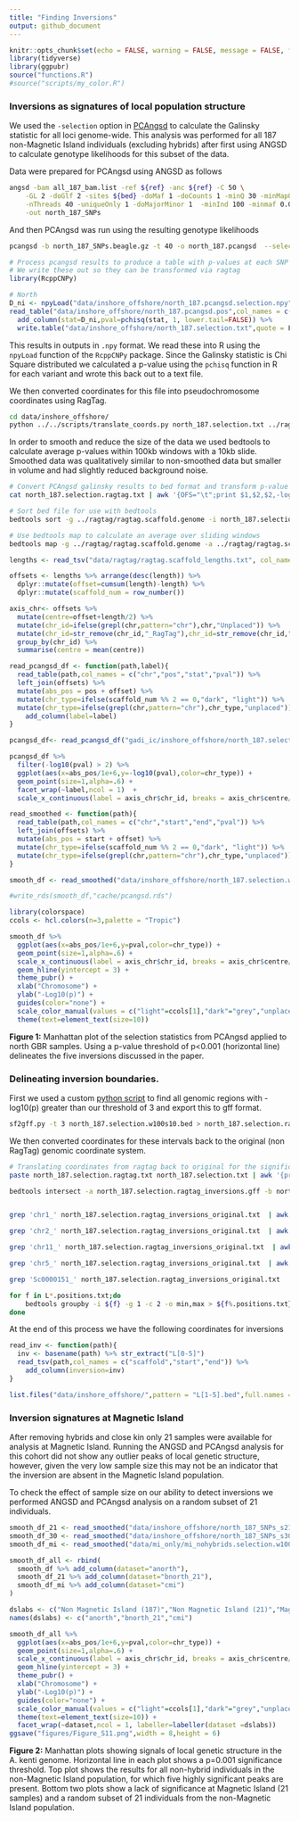```yaml
---
title: "Finding Inversions"
output: github_document
---
```


```r
knitr::opts_chunk$set(echo = FALSE, warning = FALSE, message = FALSE, fig.retina = 2)
library(tidyverse)
library(ggpubr)
source("functions.R")
#source("scripts/my_color.R")
```


### Inversions as signatures of local population structure

We used the `-selection` option in [PCAngsd](https://github.com/Rosemeis/pcangsd) to calculate the Galinsky statistic for all loci genome-wide.  This analysis was performed for all 187 non-Magnetic Island individuals (excluding hybrids) after first using ANGSD to calculate genotype likelihoods for this subset of the data. 

Data were prepared for PCAngsd using ANGSD as follows

```bash
angsd -bam all_187_bam.list -ref ${ref} -anc ${ref} -C 50 \
	-GL 2 -doGlf 2 -sites ${bed} -doMaf 1 -doCounts 1 -minQ 30 -minMapQ 30 -skipTriallelic 1 \
	-nThreads 40 -uniqueOnly 1 -doMajorMinor 1  -minInd 100 -minmaf 0.05 -SNP_pval 1e-6 \
	-out north_187_SNPs
```

And then PCAngsd was run using the resulting genotype likelihoods

```bash
pcangsd -b north_187_SNPs.beagle.gz -t 40 -o north_187.pcangsd  --selection --minMaf 0.05 --sites_save
```



```r
# Process pcangsd results to produce a table with p-values at each SNP position
# We write these out so they can be transformed via ragtag
library(RcppCNPy)

# North
D_ni <- npyLoad("data/inshore_offshore/north_187.pcangsd.selection.npy") 
read_table("data/inshore_offshore/north_187.pcangsd.pos",col_names = c("chr","pos"),col_types = "cc") %>% 
  add_column(stat=D_ni,pval=pchisq(stat, 1, lower.tail=FALSE)) %>% 
  write.table("data/inshore_offshore/north_187.selection.txt",quote = F,row.names = F,sep = "\t",col.names = F)
```

This results in outputs in `.npy` format.  We read these into R using the `npyLoad` function of the `RcppCNPy` package.  Since the Galinsky statistic is Chi Square distributed we calculated a p-value using the `pchisq` function in R for each variant and wrote this back out to a text file.  

We then converted coordinates for this file into pseudochromosome coordinates using RagTag.

```bash
cd data/inshore_offshore/
python ../../scripts/translate_coords.py north_187.selection.txt ../ragtag/ragtag.scaffold.agp > north_187.selection.ragtag.txt
```

In order to smooth and reduce the size of the data we used bedtools to calculate average p-values within 100kb windows with a 10kb slide. Smoothed data was qualitatively similar to non-smoothed data but smaller in volume and had slightly reduced background noise. 

```bash
# Convert PCAngsd galinsky results to bed format and transform p-value into -log10(p)
cat north_187.selection.ragtag.txt | awk '{OFS="\t";print $1,$2,$2,-log($4)/log(10)}' > north_187.selection.ragtag.bed

# Sort bed file for use with bedtools
bedtools sort -g ../ragtag/ragtag.scaffold.genome -i north_187.selection.ragtag.bed > north_187.selection.ragtag.sorted.bed

# Use bedtools map to calculate an average over sliding windows
bedtools map -g ../ragtag/ragtag.scaffold.genome -a ../ragtag/ragtag.scaffold.w100s10.bed -b north_187.selection.ragtag.sorted.bed -c 4 -o mean  | awk '$4!="."' > north_187.selection.w100s10.bed
```

```r
lengths <- read_tsv("data/ragtag/ragtag.scaffold_lengths.txt", col_names = c("chr","length"),show_col_types = FALSE)

offsets <- lengths %>% arrange(desc(length)) %>% 
  dplyr::mutate(offset=cumsum(length)-length) %>% 
  dplyr::mutate(scaffold_num = row_number())

axis_chr<- offsets %>% 
  mutate(centre=offset+length/2) %>% 
  mutate(chr_id=ifelse(grepl(chr,pattern="chr"),chr,"Unplaced")) %>% 
  mutate(chr_id=str_remove(chr_id,"_RagTag"),chr_id=str_remove(chr_id,"chr")) %>% 
  group_by(chr_id) %>% 
  summarise(centre = mean(centre))
```

```r
read_pcangsd_df <- function(path,label){
  read_table(path,col_names = c("chr","pos","stat","pval")) %>% 
  left_join(offsets) %>% 
  mutate(abs_pos = pos + offset) %>% 
  mutate(chr_type=ifelse(scaffold_num %% 2 == 0,"dark", "light")) %>% 
  mutate(chr_type=ifelse(grepl(chr,pattern="chr"),chr_type,"unplaced")) %>% 
    add_column(label=label)
}

pcangsd_df<- read_pcangsd_df("gadi_ic/inshore_offshore/north_187.selection.ragtag.txt","north")
```


```r
pcangsd_df %>% 
  filter(-log10(pval) > 2) %>% 
  ggplot(aes(x=abs_pos/1e+6,y=-log10(pval),color=chr_type)) + 
  geom_point(size=1,alpha=.6) + 
  facet_wrap(~label,ncol = 1)  + 
  scale_x_continuous(label = axis_chr$chr_id, breaks = axis_chr$centre/1e6) 
```



```r
read_smoothed <- function(path){
  read_table(path,col_names = c("chr","start","end","pval")) %>% 
  left_join(offsets) %>% 
  mutate(abs_pos = start + offset) %>% 
  mutate(chr_type=ifelse(scaffold_num %% 2 == 0,"dark", "light")) %>% 
  mutate(chr_type=ifelse(grepl(chr,pattern="chr"),chr_type,"unplaced"))   
}

smooth_df <- read_smoothed("data/inshore_offshore/north_187.selection.w100s10.bed")

#write_rds(smooth_df,"cache/pcangsd.rds")

library(colorspace)
ccols <- hcl.colors(n=3,palette = "Tropic") 

smooth_df %>% 
  ggplot(aes(x=abs_pos/1e+6,y=pval,color=chr_type)) + 
  geom_point(size=1,alpha=.6) +
  scale_x_continuous(label = axis_chr$chr_id, breaks = axis_chr$centre/1e6) + 
  geom_hline(yintercept = 3) + 
  theme_pubr() + 
  xlab("Chromosome") +
  ylab("-Log10(p)") + 
  guides(color="none") +
  scale_color_manual(values = c("light"=ccols[1],"dark"="grey","unplaced"=ccols[3])) +
  theme(text=element_text(size=10))
```

**Figure 1:** Manhattan plot of the selection statistics from PCAngsd applied to north GBR samples. Using a p-value threshold of p<0.001 (horizontal line) delineates the five inversions discussed in the paper.  

### Delineating inversion boundaries. 

First we used a custom [python script](scripts/sf2gff.py) to find all genomic regions with -log10(p) greater than our threshold of 3 and export this to gff format.

```bash
sf2gff.py -t 3 north_187.selection.w100s10.bed > north_187.selection.ragtag_inversions.gff
```

We then converted coordinates for these intervals back to the original (non RagTag) genomic coordinate system. 

```bash
# Translating coordinates from ragtag back to original for the significant intervals
paste north_187.selection.ragtag.txt north_187.selection.txt | awk '{printf("%s\t%s\t%s\t%s_%s\n", $1,$2,$2,$5,$6)}' > north_187.selection.coordtrans.bed

bedtools intersect -a north_187.selection.ragtag_inversions.gff -b north_187.selection.coordtrans.bed -wo > north_187.selection.ragtag_inversions_original.txt


grep 'chr1_' north_187.selection.ragtag_inversions_original.txt  | awk '{print $13}' | awk -F "_" '{OFS="\t";print $1,$2,$2+1}' > L1.positions.txt

grep 'chr2_' north_187.selection.ragtag_inversions_original.txt  | awk '{print $13}' | awk -F "_" '{OFS="\t";print $1,$2,$2+1}' > L2.positions.txt

grep 'chr11_' north_187.selection.ragtag_inversions_original.txt  | awk '{print $13}' | awk -F "_" '{OFS="\t";print $1,$2+1}' > L3.positions.txt

grep 'chr5_' north_187.selection.ragtag_inversions_original.txt  | awk '{print $13}' | awk -F "_" '{OFS="\t";print $1,$2+1}' > L5.positions.txt

grep 'Sc0000151_' north_187.selection.ragtag_inversions_original.txt  | awk '{print $13}' | awk -F "_" '{OFS="\t";print $1,$2+1}' > L4.positions.txt 

for f in L*.positions.txt;do
	bedtools groupby -i ${f} -g 1 -c 2 -o min,max > ${f%.positions.txt}.bed
done
```

At the end of this process we have the following coordinates for inversions

```r
read_inv <- function(path){
  inv <- basename(path) %>% str_extract("L[0-5]")
  read_tsv(path,col_names = c("scaffold","start","end")) %>% 
    add_column(inversion=inv)
}

list.files("data/inshore_offshore/",pattern = "L[1-5].bed",full.names = T) %>% map_dfr(read_inv)
```


### Inversion signatures at Magnetic Island

After removing hybrids and close kin only 21 samples were available for analysis at Magnetic Island.  Running the ANGSD and PCAngsd analysis for this cohort did not show any outlier peaks of local genetic structure, however, given the very low sample size this may not be an indicator that the inversion are absent in the Magnetic Island population. 


To check the effect of sample size on our ability to detect inversions we performed ANGSD and PCAngsd analysis on a random subset of 21 individuals. 


```r

smooth_df_21 <- read_smoothed("data/inshore_offshore/north_187_SNPs_s21_1.selection.w100s10.bed") #%>% add_column(dataset="north_21")
smooth_df_30 <- read_smoothed("data/inshore_offshore/north_187_SNPs_s30_1.selection.w100s10.bed") #%>% add_column(dataset="north_30")
smooth_df_mi <- read_smoothed("data/mi_only/mi_nohybrids.selection.w100s10.bed")

smooth_df_all <- rbind(
  smooth_df %>% add_column(dataset="anorth"),
  smooth_df_21 %>% add_column(dataset="bnorth_21"),  
  smooth_df_mi %>% add_column(dataset="cmi")
) 

dslabs <- c("Non Magnetic Island (187)","Non Magnetic Island (21)","Magnetic Island (21)")
names(dslabs) <- c("anorth","bnorth_21","cmi")

smooth_df_all %>% 
  ggplot(aes(x=abs_pos/1e+6,y=pval,color=chr_type)) + 
  geom_point(size=1,alpha=.6) +
  scale_x_continuous(label = axis_chr$chr_id, breaks = axis_chr$centre/1e6) + 
  geom_hline(yintercept = 3) + 
  theme_pubr() + 
  xlab("Chromosome") +
  ylab("-Log10(p)") + 
  guides(color="none") +
  scale_color_manual(values = c("light"=ccols[1],"dark"="grey","unplaced"=ccols[3])) +
  theme(text=element_text(size=10)) + 
  facet_wrap(~dataset,ncol = 1, labeller=labeller(dataset =dslabs))
ggsave("figures/Figure_S11.png",width = 8,height = 6)
```

**Figure 2:** Manhattan plots showing signals of local genetic structure in the A. kenti genome. Horizontal line in each plot shows a p=0.001 significance threshold. Top plot shows the results for all non-hybrid individuals in the non-Magnetic Island population, for which five highly significant peaks are present.  Bottom two plots show a lack of significance at Magnetic Island (21 samples) and a random subset of 21 individuals from the non-Magnetic Island population. 



